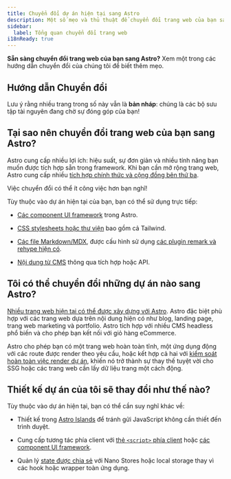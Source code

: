 ```yaml
---
title: Chuyển đổi dự án hiện tại sang Astro
description: Một số mẹo và thủ thuật để chuyển đổi trang web của bạn sang Astro.
sidebar:
  label: Tổng quan chuyển đổi trang web
i18nReady: true
---
```


**Sẵn sàng chuyển đổi trang web của bạn sang Astro?** Xem một trong các hướng dẫn chuyển đổi của chúng tôi để biết thêm mẹo.

## Hướng dẫn Chuyển đổi

<MigrationGuidesNav />

Lưu ý rằng nhiều trang trong số này vẫn là **bản nháp**: chúng là các bộ sưu tập tài nguyên đang chờ sự đóng góp của bạn!

## Tại sao nên chuyển đổi trang web của bạn sang Astro?

Astro cung cấp nhiều lợi ích: hiệu suất, sự đơn giản và nhiều tính năng bạn muốn được tích hợp sẵn trong framework. Khi bạn cần mở rộng trang web, Astro cung cấp nhiều [tích hợp chính thức và cộng đồng bên thứ ba](https://astro.build/integrations).

Việc chuyển đổi có thể ít công việc hơn bạn nghĩ!

Tùy thuộc vào dự án hiện tại của bạn, bạn có thể sử dụng trực tiếp:

- [Các component UI framework](/en/guides/framework-components/) trong Astro.

- [CSS stylesheets hoặc thư viện](/en/guides/styling/) bao gồm cả Tailwind.

- [Các file Markdown/MDX](/en/guides/markdown-content/), được cấu hình sử dụng [các plugin remark và rehype hiện có](/en/guides/markdown-content/#markdown-plugins).

- [Nội dung từ CMS](/en/guides/cms/) thông qua tích hợp hoặc API.

## Tôi có thể chuyển đổi những dự án nào sang Astro?

[Nhiều trang web hiện tại có thể được xây dựng với Astro](/en/concepts/why-astro/). Astro đặc biệt phù hợp với các trang web dựa trên nội dung hiện có như blog, landing page, trang web marketing và portfolio. Astro tích hợp với nhiều CMS headless phổ biến và cho phép bạn kết nối với giỏ hàng eCommerce.

Astro cho phép bạn có một trang web hoàn toàn tĩnh, một ứng dụng động với các route được render theo yêu cầu, hoặc kết hợp cả hai với [kiểm soát hoàn toàn việc render dự án](/en/guides/on-demand-rendering/), khiến nó trở thành sự thay thế tuyệt vời cho SSG hoặc các trang web cần lấy dữ liệu trang một cách động.

## Thiết kế dự án của tôi sẽ thay đổi như thế nào?

Tùy thuộc vào dự án hiện tại, bạn có thể cần suy nghĩ khác về:

- Thiết kế trong [Astro Islands](/en/concepts/islands/#what-is-an-island) để tránh gửi JavaScript không cần thiết đến trình duyệt.

- Cung cấp tương tác phía client với [thẻ `<script>` phía client](/en/guides/client-side-scripts/) hoặc [các component UI framework](/en/guides/framework-components/).

- Quản lý [state được chia sẻ](/en/recipes/sharing-state-islands/) với Nano Stores hoặc local storage thay vì các hook hoặc wrapper toàn ứng dụng.